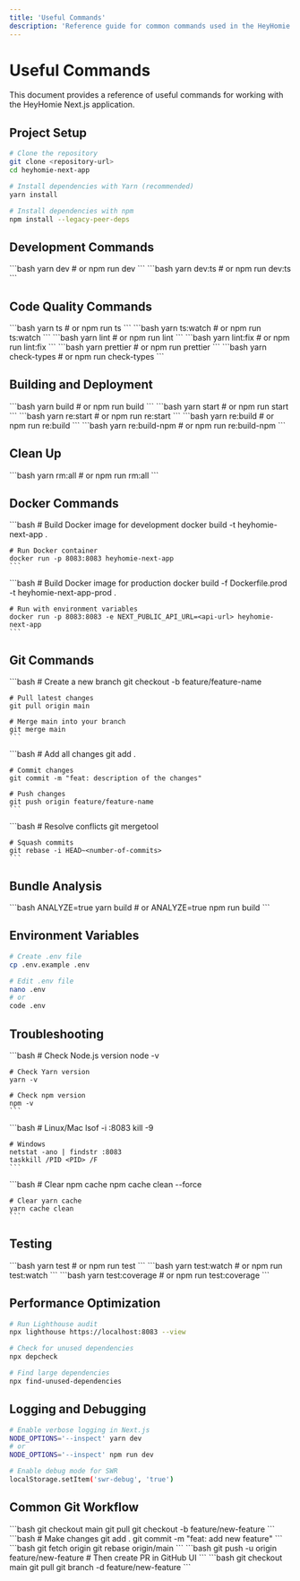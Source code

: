 ```yaml
---
title: 'Useful Commands'
description: 'Reference guide for common commands used in the HeyHomie application'
---
```


# Useful Commands

This document provides a reference of useful commands for working with the HeyHomie Next.js application.

## Project Setup

```bash
# Clone the repository
git clone <repository-url>
cd heyhomie-next-app

# Install dependencies with Yarn (recommended)
yarn install

# Install dependencies with npm
npm install --legacy-peer-deps
```

## Development Commands

<ResponseField name="Start development server" type="command">
  ```bash
  yarn dev
  # or
  npm run dev
  ```
</ResponseField>

<ResponseField name="Start with TypeScript checking" type="command">
  ```bash
  yarn dev:ts
  # or
  npm run dev:ts
  ```
</ResponseField>

## Code Quality Commands

<ResponseField name="TypeScript type checking" type="command">
  ```bash
  yarn ts
  # or
  npm run ts
  ```
</ResponseField>

<ResponseField name="TypeScript watch mode" type="command">
  ```bash
  yarn ts:watch
  # or
  npm run ts:watch
  ```
</ResponseField>

<ResponseField name="Run ESLint" type="command">
  ```bash
  yarn lint
  # or
  npm run lint
  ```
</ResponseField>

<ResponseField name="Fix ESLint issues" type="command">
  ```bash
  yarn lint:fix
  # or
  npm run lint:fix
  ```
</ResponseField>

<ResponseField name="Format with Prettier" type="command">
  ```bash
  yarn prettier
  # or
  npm run prettier
  ```
</ResponseField>

<ResponseField name="Pre-commit type checking" type="command">
  ```bash
  yarn check-types
  # or
  npm run check-types
  ```
</ResponseField>

## Building and Deployment

<ResponseField name="Build for production" type="command">
  ```bash
  yarn build
  # or
  npm run build
  ```
</ResponseField>

<ResponseField name="Start production server" type="command">
  ```bash
  yarn start
  # or
  npm run start
  ```
</ResponseField>

<ResponseField name="Clean reinstall and start" type="command">
  ```bash
  yarn re:start
  # or
  npm run re:start
  ```
</ResponseField>

<ResponseField name="Clean reinstall and build" type="command">
  ```bash
  yarn re:build
  # or
  npm run re:build
  ```
</ResponseField>

<ResponseField name="Clean reinstall with npm" type="command">
  ```bash
  yarn re:build-npm
  # or
  npm run re:build-npm
  ```
</ResponseField>

## Clean Up

<ResponseField name="Remove build artifacts" type="command">
  ```bash
  yarn rm:all
  # or
  npm run rm:all
  ```
</ResponseField>

## Docker Commands

<Tabs>
  <Tab title="Development">
    ```bash
    # Build Docker image for development
    docker build -t heyhomie-next-app .
    
    # Run Docker container
    docker run -p 8083:8083 heyhomie-next-app
    ```
  </Tab>
  <Tab title="Production">
    ```bash
    # Build Docker image for production
    docker build -f Dockerfile.prod -t heyhomie-next-app-prod .
    
    # Run with environment variables
    docker run -p 8083:8083 -e NEXT_PUBLIC_API_URL=<api-url> heyhomie-next-app
    ```
  </Tab>
</Tabs>

## Git Commands

<AccordionGroup>
  <Accordion icon="code-branch" title="Branch Management">
    ```bash
    # Create a new branch
    git checkout -b feature/feature-name
    
    # Pull latest changes
    git pull origin main
    
    # Merge main into your branch
    git merge main
    ```
  </Accordion>

  <Accordion icon="code-commit" title="Committing Changes">
    ```bash
    # Add all changes
    git add .
    
    # Commit changes
    git commit -m "feat: description of the changes"
    
    # Push changes
    git push origin feature/feature-name
    ```
  </Accordion>

  <Accordion icon="code-compare" title="Advanced Git Operations">
    ```bash
    # Resolve conflicts
    git mergetool
    
    # Squash commits
    git rebase -i HEAD~<number-of-commits>
    ```
  </Accordion>
</AccordionGroup>

## Bundle Analysis

<ResponseField name="Analyze bundle size" type="command">
  ```bash
  ANALYZE=true yarn build
  # or
  ANALYZE=true npm run build
  ```
</ResponseField>

## Environment Variables

```bash
# Create .env file
cp .env.example .env

# Edit .env file
nano .env
# or
code .env
```

## Troubleshooting

<AccordionGroup>
  <Accordion icon="node-js" title="Node.js and Package Managers">
    ```bash
    # Check Node.js version
    node -v
    
    # Check Yarn version
    yarn -v
    
    # Check npm version
    npm -v
    ```
  </Accordion>

  <Accordion icon="server" title="Port Issues">
    ```bash
    # Linux/Mac
    lsof -i :8083
    kill -9 <PID>
    
    # Windows
    netstat -ano | findstr :8083
    taskkill /PID <PID> /F
    ```
  </Accordion>

  <Accordion icon="broom" title="Cache Clearing">
    ```bash
    # Clear npm cache
    npm cache clean --force
    
    # Clear yarn cache
    yarn cache clean
    ```
  </Accordion>
</AccordionGroup>

## Testing

<ResponseField name="Run tests" type="command">
  ```bash
  yarn test
  # or
  npm run test
  ```
</ResponseField>

<ResponseField name="Run tests in watch mode" type="command">
  ```bash
  yarn test:watch
  # or
  npm run test:watch
  ```
</ResponseField>

<ResponseField name="Run tests with coverage" type="command">
  ```bash
  yarn test:coverage
  # or
  npm run test:coverage
  ```
</ResponseField>

## Performance Optimization

```bash
# Run Lighthouse audit
npx lighthouse https://localhost:8083 --view

# Check for unused dependencies
npx depcheck

# Find large dependencies
npx find-unused-dependencies
```

## Logging and Debugging

```bash
# Enable verbose logging in Next.js
NODE_OPTIONS='--inspect' yarn dev
# or
NODE_OPTIONS='--inspect' npm run dev

# Enable debug mode for SWR
localStorage.setItem('swr-debug', 'true')
```

## Common Git Workflow

<Steps>
  <Step title="Start new feature">
    ```bash
    git checkout main
    git pull
    git checkout -b feature/new-feature
    ```
  </Step>
  
  <Step title="Work on feature">
    ```bash
    # Make changes
    git add .
    git commit -m "feat: add new feature"
    ```
  </Step>
  
  <Step title="Keep branch up to date">
    ```bash
    git fetch origin
    git rebase origin/main
    ```
  </Step>
  
  <Step title="Push and create PR">
    ```bash
    git push -u origin feature/new-feature
    # Then create PR in GitHub UI
    ```
  </Step>
  
  <Step title="Clean up after merge">
    ```bash
    git checkout main
    git pull
    git branch -d feature/new-feature
    ```
  </Step>
</Steps> 